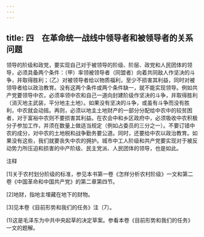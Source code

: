 ```yaml
---
---
---
```

title: 四　在革命统一战线中领导者和被领导者的关系问题
---




领导的阶级和政党，要实现自己对于被领导的阶级、阶层、政党和人民团体的领导，必须具备两个条件：（甲）率领被领导者（同盟者）向着共同敌人作坚决的斗争，并取得胜利；（乙）对被领导者给以物质福利，至少不损害其利益，同时对被领导者给以政治教育。没有这两个条件或两个条件缺一，就不能实现领导。例如共产党要领导中农，必须率领中农和自己一道向封建阶级作坚决的斗争，并取得胜利（消灭地主武装，平分地主土地）。如果没有坚决的斗争，或虽有斗争而没有胜利，中农就会动摇。再则，必须以地主土地财产的一部分分配给中农中的较贫困者，对于富裕中农则不要损害其利益。在农会中和乡区政府中，必须吸收中农积极分子参加工作，并须在数量上做适当规定（例如占委员的三分之一）。不要订错中农的成分，对中农的土地税和战争勤务要公道。同时，还要给中农以政治教育。如果没有这些，我们就要丧失中农的拥护。城市中工人阶级和共产党要实现对于被反动势力所压迫和损害的中产阶级、民主党派、人民团体的领导，也是如此。

注释

[1]关于农村划分阶级的标准，参见本书第一卷《怎样分析农村阶级》一文和第二卷《中国革命和中国共产党》的第二章第四节。

[2]地财，指地主埋藏在地下的财物。

[3]见本卷《目前形势和我们的任务》注〔7〕。

(1)这是毛泽东为中共中央起草的决定草案。参看本卷《目前形势和我们的任务》一文的题解。